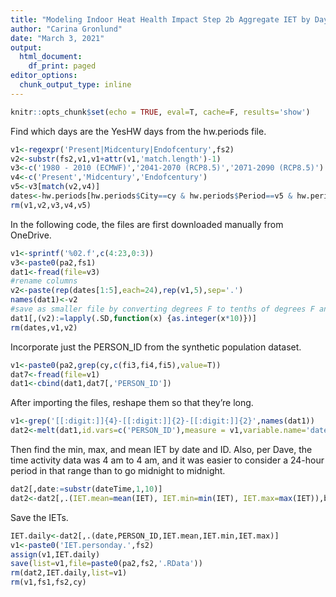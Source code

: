 ---
title: "Modeling Indoor Heat Health Impact Step 2b Aggregate IET by Day"
author: "Carina Gronlund"
date: "March 3, 2021"
output:
  html_document:
    df_print: paged
editor_options:
  chunk_output_type: inline
---

```{r, include=FALSE}
knitr::opts_chunk$set(echo = TRUE, eval=T, cache=F, results='show')
```

Find which days are the YesHW days from the hw.periods file.
```{r}
v1<-regexpr('Present|Midcentury|Endofcentury',fs2)
v2<-substr(fs2,v1,v1+attr(v1,'match.length')-1)
v3<-c('1980 - 2010 (ECMWF)','2041-2070 (RCP8.5)','2071-2090 (RCP8.5)') 
v4<-c('Present','Midcentury','Endofcentury')
v5<-v3[match(v2,v4)]
dates<-hw.periods[hw.periods$City==cy & hw.periods$Period==v5 & hw.periods$hottest.5.days.GCM==T,date]
rm(v1,v2,v3,v4,v5)
```

In the following code, the files are first downloaded manually from OneDrive.
```{r}
v1<-sprintf('%02.f',c(4:23,0:3))
v3<-paste0(pa2,fs1)
dat1<-fread(file=v3)
#rename columns
v2<-paste(rep(dates[1:5],each=24),rep(v1,5),sep='.')
names(dat1)<-v2
#save as smaller file by converting degrees F to tenths of degrees F and converting to integer
dat1[,(v2):=lapply(.SD,function(x) {as.integer(x*10)})]
rm(dates,v1,v2)
```

Incorporate just the PERSON_ID from the synthetic population dataset.
```{r}
v1<-paste0(pa2,grep(cy,c(fi3,fi4,fi5),value=T))
dat7<-fread(file=v1)
dat1<-cbind(dat1,dat7[,'PERSON_ID'])
```

After importing the files, reshape them so that they're long.
```{r}
v1<-grep('[[:digit:]]{4}-[[:digit:]]{2}-[[:digit:]]{2}',names(dat1))
dat2<-melt(dat1,id.vars=c('PERSON_ID'),measure = v1,variable.name='dateTime',value.name='IET')
```

Then find the min, max, and mean IET by date and ID. Also, per Dave, the time activity data was 4 am to 4 am, and it was easier to consider a 24-hour period in that range than to go midnight to midnight.
```{r}
dat2[,date:=substr(dateTime,1,10)]
dat2<-dat2[,.(IET.mean=mean(IET), IET.min=min(IET), IET.max=max(IET)),by=.(date,PERSON_ID)]
```

Save the IETs.
```{r}
IET.daily<-dat2[,.(date,PERSON_ID,IET.mean,IET.min,IET.max)]
v1<-paste0('IET.personday.',fs2)
assign(v1,IET.daily)
save(list=v1,file=paste0(pa2,fs2,'.RData'))
rm(dat2,IET.daily,list=v1)
rm(v1,fs1,fs2,cy)
```




